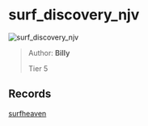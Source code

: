 
# surf_discovery_njv

![surf_discovery_njv](https://raw.githubusercontent.com/Sayt123/SurfMapPics/Maps-and-bonuses/csgo/surf_discovery_njv.jpg)

> Author: **Billy**
>
> Tier 5

## Records

[surfheaven](https://surfheaven.eu/map/surf_discovery_njv)
